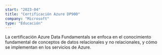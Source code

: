 ```yaml
---
start: "2023-04"
title: "Certificación Azure DP900"
company: "Microsoft"
type: "Educación"
---
```


La certificación Azure Data Fundamentals se enfoca en el conocimiento fundamental de conceptos de datos relacionales y no relacionales, y cómo se implementan en los servicios de Azure.
